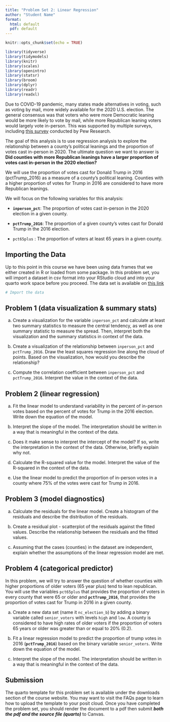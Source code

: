 ```yaml
---
title: "Problem Set 2: Linear Regression"
author: "Student Name"
format:
  html: default
  pdf: default
---
```


```r
knitr::opts_chunk$set(echo = TRUE)
```

```r
library(tidyverse)
library(tidymodels)
library(knitr)
library(scales)
library(openintro)
library(statsr)
library(broom)
library(dplyr)
library(readr)
library(readxl)
```

Due to COVID-19 pandemic, many states made alternatives in voting, such as voting by mail, more widely available for the 2020 U.S. election. The general consensus was that voters who were more Democratic leaning would be more likely to vote by mail, while more Republican leaning voters would largely vote in-person. This was supported by multiple surveys, including [this survey](https://www.pewresearch.org/short-reads/2020/09/08/americans-expectations-about-voting-in-2020-presidential-election-are-colored-by-partisan-differences/) conducted by Pew Research.

The goal of this analysis is to use regression analysis to explore the relationship between a county’s political leanings and the proportion of votes cast in-person in 2020. The ultimate question we want to answer is **Did counties with more Republican leanings have a larger proportion of votes cast in-person in the 2020 election?**

We will use the proportion of votes cast for Donald Trump in 2016 (pctTrump_2016) as a measure of a county’s political leaning. Counties with a higher proportion of votes for Trump in 2016 are considered to have more Republican leanings.

We will focus on the following variables for this analysis:

-   **`inperson_pct`**: The proportion of votes cast in-person in the 2020 election in a given county.

-   **`pctTrump_2016`**: The proportion of a given county's votes cast for Donald Trump in the 2016 election.

-   `pct65plus` : The proportion of voters at least 65 years in a given county.

## Importing the Data

Up to this point in this course we have been using data frames that we either created in R or loaded from some package. In this problem set, you will import a dataset in csv format into your RStudio cloud and into your quarto work space before you proceed. The data set is available on [this link](https://drive.google.com/file/d/1sL4UfIjimVcmSt46iAjfHTjkX477yBEp/view?usp=sharing.)

```r
# Import the data

```

<!--If you data loads properly, it is highly recommended that you take some time to study it so you understand its context and variables. Doing this will make your analyses easier and interpretations will be meaningful.-->

## Problem 1 (data visualization & summary stats)

a)  Create a visualization for the variable `inperson_pct` and calculate at least two summary statistics to measure the central tendency, as well as one summary statistic to measure the spread. Then, interpret both the visualization and the summary statistics in context of the data.

b)  Create a visualization of the relationship between `inperson_pct` and `pctTrump_2016`. Draw the least squares regression line along the cloud of points. Based on the visualization, how would you describe the relationship?

c)  Compute the correlation coefficient between `inperson_pct` and `pctTrump_2016`. Interpret the value in the context of the data.

## Problem 2 (linear regression)

a)  Fit the linear model to understand variability in the percent of in-person votes based on the percent of votes for Trump in the 2016 election. Write down the equation of the model.

b)  Interpret the slope of the model. The interpretation should be written in a way that is meaningful in the context of the data.

c)  Does it make sense to interpret the intercept of the model? If so, write the interpretation in the context of the data. Otherwise, briefly explain why not.

d)  Calculate the R-squared value for the model. Interpret the value of the R-squared in the context of the data.

e)  Use the linear model to predict the proportion of in-person votes in a county where 75% of the votes were cast for Trump in 2016.

## Problem 3 (model diagnostics)

a)  Calculate the residuals for the linear model. Create a histogram of the residuals and describe the distribution of the residuals.

b)  Create a residual plot - scatterplot of the residuals against the fitted values. Describe the relationship between the residuals and the fitted values.

c)  Assuming that the cases (counties) in the dataset are independent, explain whether the assumptions of the linear regression model are met.

## Problem 4 (categorical predictor)

In this problem, we will try to answer the question of whether counties with higher proportions of older voters (65 year plus) tend to lean republican. You will use the variables `pct65plus` that provides the proportion of voters in every county that were 65 or older and **`pctTrump_2016`**, that provides the proportion of votes cast for Trump in 2016 in a given county.

a)  Create a new data set (name it `nc_election_b`) by adding a binary variable called `senior_voters` with levels `high` and `low`. A county is considered to have high rates of older voters if the proportion of voters 65 years or older was greater than or equal to 20% (0.2).

b)  Fit a linear regression model to predict the proportion of trump votes in 2016 (**`pctTrump_2016`**) based on the binary variable `senior_voters`. Write down the equation of the model.

c)  Interpret the slope of the model. The interpretation should be written in a way that is meaningful in the context of the data.

## Submission

The quarto template for this problem set is available under the downloads section of the course website. You may want to visit the FAQs page to learn how to upload the template to your posit cloud. Once you have completed the problem set, you should render the document to a pdf then submit ***both the pdf and the source file (quarto)*** to Canvas.
